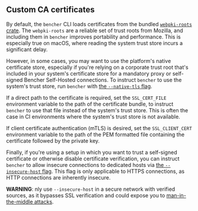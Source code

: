 ## Custom CA certificates

By default, the `bencher` CLI loads certificates from the bundled [`webpki-roots` crate][webpki-roots].
The `webpki-roots` are a reliable set of trust roots from Mozilla,
and including them in `bencher` improves portability and performance.
This is especially true on macOS, where reading the system trust store incurs a significant delay.

However, in some cases, you may want to use the platform's native certificate store,
especially if you're relying on a corporate trust root that's included in your system's certificate store
for a mandatory proxy or self-signed Bencher Self-Hosted connections.
To instruct `bencher` to use the system's trust store, run `bencher` with
[the `--native-tls` flag][native tls].

If a direct path to the certificate is required,
set the `SSL_CERT_FILE` environment variable to the path of the certificate bundle,
to instruct `bencher` to use that file instead of the system's trust store.
This is often the case in CI environments where the system's trust store is not available.

If client certificate authentication (mTLS) is desired,
set the `SSL_CLIENT_CERT` environment variable to the path of the PEM formatted file
containing the certificate followed by the private key.

Finally, if you're using a setup in which you want to trust a self-signed certificate
or otherwise disable certificate verification,
you can instruct `bencher` to allow insecure connections to dedicated hosts via
[the `--insecure-host` flag][insecure host].
This flag is only applicable to HTTPS connections, as HTTP connections are inherently insecure.

**WARNING**: nly use `--insecure-host` in a secure network with verified sources,
as it bypasses SSL verification and could expose you to [man-in-the-middle attacks][wikipedia mitm].

[wikipedia mitm]: https://en.wikipedia.org/wiki/Man-in-the-middle_attack

[webpki-roots]: https://github.com/rustls/webpki-roots
[native tls]: /docs/explanation/bencher-run/#--native-tls
[insecure host]: /docs/explanation/bencher-run/#--insecure-host
